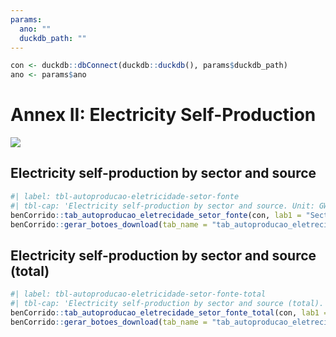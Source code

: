 ```yaml
---
params:
  ano: ""
  duckdb_path: ""
---
```


```r
con <- duckdb::dbConnect(duckdb::duckdb(), params$duckdb_path)
ano <- params$ano
```

# Annex II: Electricity Self-Production {-}

![](../img/capas/imagem_cap_anexo.png)

## Electricity self-production by sector and source

```r
#| label: tbl-autoproducao-eletricidade-setor-fonte
#| tbl-cap: 'Electricity self-production by sector and source. Unit: GWh.'
benCorrido::tab_autoproducao_eletrecidade_setor_fonte(con, lab1 = "Sector", lab2 = "", lang = "en")
benCorrido::gerar_botoes_download(tab_name = "tab_autoproducao_eletrecidade_setor_fonte", lang = "en")
```

## Electricity self-production by sector and source (total)

```r
#| label: tbl-autoproducao-eletricidade-setor-fonte-total
#| tbl-cap: 'Electricity self-production by sector and source (total). Unit: GWh.'
benCorrido::tab_autoproducao_eletrecidade_setor_fonte_total(con, lab1 = "Sector", lab2 = "", lang = "en")
benCorrido::gerar_botoes_download(tab_name = "tab_autoproducao_eletrecidade_setor_fonte_total", matriz = FALSE, lang = "en")
```